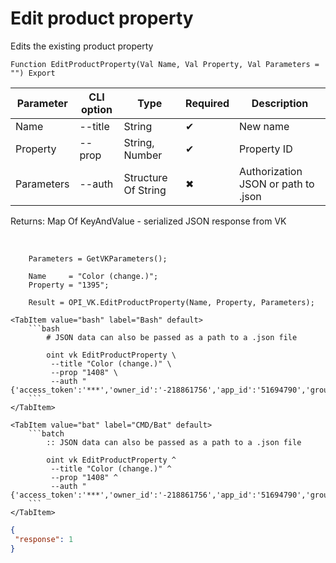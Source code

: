 ﻿---
sidebar_position: 3
---


# Edit product property
 Edits the existing product property



`Function EditProductProperty(Val Name, Val Property, Val Parameters = "") Export`

  | Parameter | CLI option | Type | Required | Description |
  |-|-|-|-|-|
  | Name | --title | String | &#x2714; | New name |
  | Property | --prop | String, Number | &#x2714; | Property ID |
  | Parameters | --auth | Structure Of String | &#x2716; | Authorization JSON or path to .json |

  
  Returns:  Map Of KeyAndValue - serialized JSON response from VK

<br/>




```bsl title="1C:Enterprise/OneScript code example"
    Parameters = GetVKParameters();

    Name     = "Color (change.)";
    Property = "1395";

    Result = OPI_VK.EditProductProperty(Name, Property, Parameters);
```
 

 <Tabs>
  
    <TabItem value="bash" label="Bash" default>
        ```bash
            # JSON data can also be passed as a path to a .json file
            
            oint vk EditProductProperty \
             --title "Color (change.)" \
             --prop "1408" \
             --auth "{'access_token':'***','owner_id':'-218861756','app_id':'51694790','group_id':'218861756'}"
        ```
    </TabItem>
  
    <TabItem value="bat" label="CMD/Bat" default>
        ```batch
            :: JSON data can also be passed as a path to a .json file
            
            oint vk EditProductProperty ^
             --title "Color (change.)" ^
             --prop "1408" ^
             --auth "{'access_token':'***','owner_id':'-218861756','app_id':'51694790','group_id':'218861756'}"
        ```
    </TabItem>
</Tabs>


```json title="Result"
{
 "response": 1
}
```
